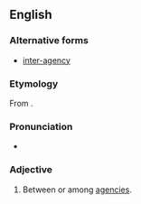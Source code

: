 ==English==

===Alternative forms===
* [[inter-agency]]

===Etymology===
From {{prefix|inter|agency}}.

===Pronunciation===
* {{IPA|/ɪntəˈɹeɪʤənsi/}}

===Adjective===
{{en-adj|-}}

# Between or among [[agency|agencies]].